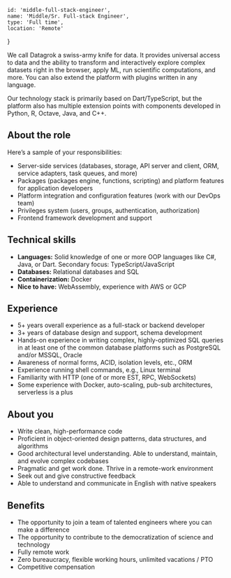 <!-- markdownlint-disable first-line-h1 -->


    id: 'middle-full-stack-engineer',
    name: 'Middle/Sr. Full-stack Engineer',
    type: 'Full time',
    location: 'Remote'
}

<Card meta={meta}>

We call Datagrok a swiss-army knife for data. It provides universal access to data and the ability to transform and interactively explore complex datasets right in the browser, apply ML, run scientific computations, and more. You can also extend the platform with plugins written in any language.

Our technology stack is primarily based on Dart/TypeScript, but the platform also has multiple extension points with components developed in Python, R, Octave, Java, and C++.

## About the role

Here’s a sample of your responsibilities:

- Server-side services (databases, storage, API server and client, ORM, service adapters, task queues, and more)
- Packages (packages engine, functions, scripting) and platform features for application developers
- Platform integration and configuration features (work with our DevOps team)
- Privileges system (users, groups, authentication, authorization)
- Frontend framework development and support

## Technical skills

- **Languages:** Solid knowledge of one or more OOP languages like C#, Java, or Dart. Secondary focus: TypeScript/JavaScript
- **Databases:** Relational databases and SQL
- **Containerization:** Docker
- **Nice to have:** WebAssembly, experience with AWS or GCP

## Experience

- 5+ years overall experience as a full-stack or backend developer
- 3+ years of database design and support, schema development
- Hands-on experience in writing complex, highly-optimized SQL queries in at least one of the common database platforms such as PostgreSQL and/or MSSQL, Oracle
- Awareness of normal forms, ACID, isolation levels, etc., ORM
- Experience running shell commands, e.g., Linux terminal
- Familiarity with HTTP (one of or more EST, RPC, WebSockets)
- Some experience with Docker, auto-scaling, pub-sub architectures, serverless is a plus

## About you

- Write clean, high-performance code
- Proficient in object-oriented design patterns, data structures, and algorithms
- Good architectural level understanding. Able to understand, maintain, and evolve complex codebases
- Pragmatic and get work done. Thrive in a remote-work environment
- Seek out and give constructive feedback
- Able to understand and communicate in English with native speakers

## Benefits

- The opportunity to join a team of talented engineers where you can make a difference
- The opportunity to contribute to the democratization of science and technology
- Fully remote work
- Zero bureaucracy, flexible working hours, unlimited vacations / PTO
- Competitive compensation

</Card>
